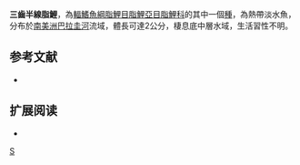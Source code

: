 {{Speciesbox 
| taxon = Hemigrammus tridens
| status = NE
| status_system = IUCN3.1
| authority =  [[Eigenmann|Eigenmann]], 1907
| synonyms = *''Hyphessobrycon tridens''<br /><small>Eigenmann, 1907</small>
}}
'''三齒半線脂鯉'''，為[[輻鰭魚綱|輻鰭魚綱]][[脂鯉目|脂鯉目]][[脂鯉亞目|脂鯉亞目]][[脂鯉科|脂鯉科]]的其中一個[[種|種]]，為熱帶淡水魚，分布於[[南美洲|南美洲]][[巴拉圭河|巴拉圭河]]流域，體長可達2公分，棲息底中層水域，生活習性不明。
==参考文献==
{{refbegin}}
*{{FishBase_species|genus=Hemigrammus|species=tridens|year=2013|month=12}}
{{refend}}

== 扩展阅读 ==
{{refbegin}}
*{{wikispecies-inline|Hemigrammus tridens|三齒半線脂鯉}}
{{refend}}
{{Taxonbar|from=Q6410722}}

[[Category:半線脂鯉屬|S]]


{{魚類小作品}}